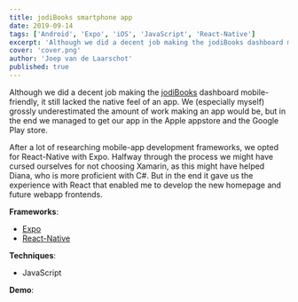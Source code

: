 ```yaml
---
title: jodiBooks smartphone app
date: 2019-09-14
tags: ['Android', 'Expo', 'iOS', 'JavaScript', 'React-Native']
excerpt: 'Although we did a decent job making the jodiBooks dashboard mobile-friendly, it still lacked the native feel of an app.'
cover: 'cover.png'
author: 'Joep van de Laarschot'
published: true
---
```



Although we did a decent job making the [jodiBooks](https://beauty.jodibooks.com) dashboard mobile-friendly, it still lacked the native feel of an app. We (especially myself) grossly underestimated the amount of work making an app would be, but in the end we managed to get our app in the Apple appstore and the Google Play store.

After a lot of researching mobile-app development frameworks, we opted for React-Native with Expo. Halfway through the process we might have cursed ourselves for not choosing Xamarin, as this might have helped Diana, who is more proficient with C#. But in the end it gave us the experience with React that enabled me to develop the new homepage and future webapp frontends.

**Frameworks**:

* [Expo](https://expo.io/)
* [React-Native](https://reactnative.dev/)

**Techniques**:

* JavaScript

**Demo**:

<div className="text-center">
    <a href='https://play.google.com/store/apps/details?id=com.jodiBooks.jodiBeauty' target="_blank" rel="noopener noreferrer">
        <GooglePlay height="60px" />
    </a>
    <a href='https://apps.apple.com/nl/app/jodibooks-beauty/id1491790173' target="_blank" rel="noopener noreferrer">
        <AppStore height="55px" />
    </a>
</div>
